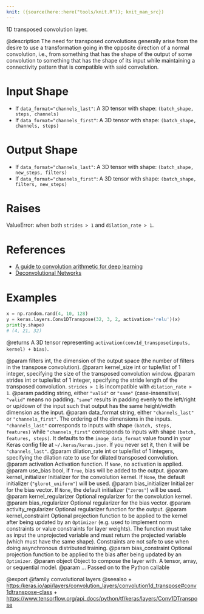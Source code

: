 ```yaml
---
knit: ({source(here::here("tools/knit.R")); knit_man_src})
---
```

1D transposed convolution layer.

@description
The need for transposed convolutions generally arise from the desire to use
a transformation going in the opposite direction of a normal convolution,
i.e., from something that has the shape of the output of some convolution
to something that has the shape of its input while maintaining a
connectivity pattern that is compatible with said convolution.

# Input Shape
- If `data_format="channels_last"`:
    A 3D tensor with shape: `(batch_shape, steps, channels)`
- If `data_format="channels_first"`:
    A 3D tensor with shape: `(batch_shape, channels, steps)`

# Output Shape
- If `data_format="channels_last"`:
    A 3D tensor with shape: `(batch_shape, new_steps, filters)`
- If `data_format="channels_first"`:
    A 3D tensor with shape: `(batch_shape, filters, new_steps)`

# Raises
ValueError: when both `strides > 1` and `dilation_rate > 1`.

# References
- [A guide to convolution arithmetic for deep learning](
    https://arxiv.org/abs/1603.07285v1)
- [Deconvolutional Networks](
    https://www.matthewzeiler.com/mattzeiler/deconvolutionalnetworks.pdf)

# Examples
```python
x = np.random.rand(4, 10, 128)
y = keras.layers.Conv1DTranspose(32, 3, 2, activation='relu')(x)
print(y.shape)
# (4, 21, 32)
```

@returns
A 3D tensor representing
`activation(conv1d_transpose(inputs, kernel) + bias)`.

@param filters int, the dimension of the output space (the number of filters
    in the transpose convolution).
@param kernel_size int or tuple/list of 1 integer, specifying the size of the
    transposed convolution window.
@param strides int or tuple/list of 1 integer, specifying the stride length
    of the transposed convolution. `strides > 1` is incompatible with
    `dilation_rate > 1`.
@param padding string, either `"valid"` or `"same"` (case-insensitive).
    `"valid"` means no padding. `"same"` results in padding evenly to
    the left/right or up/down of the input such that output has the same
    height/width dimension as the input.
@param data_format string, either `"channels_last"` or `"channels_first"`.
    The ordering of the dimensions in the inputs. `"channels_last"`
    corresponds to inputs with shape `(batch, steps, features)`
    while `"channels_first"` corresponds to inputs with shape
    `(batch, features, steps)`. It defaults to the `image_data_format`
    value found in your Keras config file at `~/.keras/keras.json`.
    If you never set it, then it will be `"channels_last"`.
@param dilation_rate int or tuple/list of 1 integers, specifying the dilation
    rate to use for dilated transposed convolution.
@param activation Activation function. If `None`, no activation is applied.
@param use_bias bool, if `True`, bias will be added to the output.
@param kernel_initializer Initializer for the convolution kernel. If `None`,
    the default initializer (`"glorot_uniform"`) will be used.
@param bias_initializer Initializer for the bias vector. If `None`, the
    default initializer (`"zeros"`) will be used.
@param kernel_regularizer Optional regularizer for the convolution kernel.
@param bias_regularizer Optional regularizer for the bias vector.
@param activity_regularizer Optional regularizer function for the output.
@param kernel_constraint Optional projection function to be applied to the
    kernel after being updated by an `Optimizer` (e.g. used to implement
    norm constraints or value constraints for layer weights). The
    function must take as input the unprojected variable and must return
    the projected variable (which must have the same shape). Constraints
    are not safe to use when doing asynchronous distributed training.
@param bias_constraint Optional projection function to be applied to the
    bias after being updated by an `Optimizer`.
@param object Object to compose the layer with. A tensor, array, or sequential model.
@param ... Passed on to the Python callable

@export
@family convolutional layers
@seealso
+ <https:/keras.io/api/layers/convolution_layers/convolution1d_transpose#conv1dtranspose-class>
+ <https://www.tensorflow.org/api_docs/python/tf/keras/layers/Conv1DTranspose>
